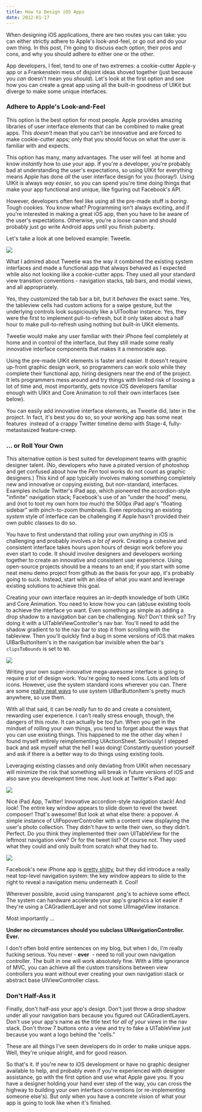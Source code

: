```yaml
---
title: How to Design iOS Apps
date: 2012-01-17
---
```



When designing iOS applications, there are two routes you can take: you can either strictly adhere to Apple's look-and-feel, or go out and do your own thing. In this post, I'm going to discuss each option, their pros and cons, and why you should adhere to either one or the other.

App developers, I feel, tend to one of two extremes: a cookie-cutter Apple-y app or a Frankenstein mess of disjoint ideas shoved together (just because you _can_&nbsp;doesn't mean you _should_). Let's look at the first option and see how you can create a great app using all the built-in goodness of UIKit but diverge to make some unique interfaces.

### Adhere to Apple's Look-and-Feel

This option is the best option for most people. Apple provides amazing libraries of user interface elements that can be combined to make great apps. This _doesn't_&nbsp;mean that you can't be innovative and are forced to make cookie-cutter apps; only that you should focus on what the user is familiar with and expects.

This option has many, many advantages. The user will feel &nbsp;at home and know _instantly_&nbsp;how to use your app. If you're a developer, you're probably bad at understanding the user's expectations, so using UIKit for everything means Apple has done _all_&nbsp;the user interface design for you (hooray!). Using UIKit is always _way easier_, so you can spend you're time doing things that make your app functional and unique, like figuring out Facebook's API.

However, developers often feel like using all the pre-made stuff is _boring_. Tough cookies. You know what? Programming isn't always exciting, and if you're interested in making a great iOS app, then you have to be aware of the user's expectations. Otherwise, you're a loose canon and should probably just go write Android apps until you finish puberty.

Let's take a look at one beloved example: Tweetie.

![](1D269448944548D3B62E9F710C1FA66F.jpg)

What I admired about Tweetie was the way it combined the existing system interfaces and made a functional app that always behaved as I expected while also not looking like a cookie-cutter apps. They used all your standard view transition conventions - navigation stacks, tab bars, and modal views, and all appropriately.

Yes, they customized the tab bar a bit, but it _behaves_ the exact same. Yes, the tableview cells had custom actions for a swipe gesture, but the underlying controls look suspiciously like a UIToolbar instance. Yes, they were the first to implement pull-to-refresh, but it only takes about a half hour to make pull-to-refresh using nothing but built-in UIKit elements.

Tweetie would make any user familiar with their iPhone feel completely at home and in control of the interface, but they still made some really innovative interface components that makes it a memorable app.

Using the pre-made UIKit elements is faster and easier. It doesn't require up-front graphic design work, so programmers can work solo while they complete their functional app, hiring designers near the end of the project. It lets programmers mess around and try things with limited risk of loosing a lot of time and, most importantly, gets novice iOS developers familiar enough with UIKit and Core Animation to roll their own interfaces (see below).

You can easily add innovative interface elements, as Tweetie did, later in the project. In fact, it's best you do so, so your _working_ app has some neat features &nbsp;instead of a crappy Twitter timeline demo with Stage-4, fully-metastasized&nbsp;feature-creep.

### ... or Roll Your Own

This alternative option is best suited for development teams with graphic designer talent. (No, developers who have a pirated version of photoshop and get confused about how the _Pen_&nbsp;tool works do not count as graphic designers.) This kind of app typically involves making something completely new and innovative or copying existing, but non-standard, interfaces. Examples include Twitter's iPad app, which pioneered the&nbsp;accordion-style "infinite" navigation stack; Facebook's use of an "under the hood" menu, and (not to toot my own horn _too_ much) the 500px iPad app's "floating sidebar" with pinch-to-zoom thumbnails. Even reproducing an existing _system_ style of interface can be challenging if Apple hasn't provided their own public classes to do so.

You have to first&nbsp;understand that rolling your own _anything_&nbsp;in iOS is challenging and probably involves _a lot of work_. Creating a cohesive and consistent interface takes hours upon hours of design work before you even start to code. It should involve designers and developers working together to create an innovative and consistent user experience. Using open-source projects should be a means to an end; if you start with some neat menu demo project from github as the basis for your app, it's probably going to suck. Instead, start with an idea of what you want and leverage existing solutions to achieve this goal.

Creating your own interface requires an in-depth knowledge of both UIKit and Core Animation. You need to know how you can (ab)use existing tools to achieve the interface yo want. Even something as simple as adding a drop shadow to a navigation bar can be challenging. No? Don't think so? Try doing it with a UITableViewController's nav bar. You'll need to add the shadow gradient to to the nav bar to stop it from scrolling with the tableview. Then you'll quickly find a bug in some versions of iOS that makes UIBarButtonItem's in the navigation bar invisible when the bar's `clipsToBounds` is set to `NO`.

![](70B13B2E093641B085650FEC9ADA7989.jpg)

Writing your own super-innovative mega-awesome interface is going to require _a lot_&nbsp;of design work. You're going to need icons. Lots and lots of icons. However, use the system standard icons wherever you can. There are some [really neat ways](https://github.com/0xced/UIKit-Artwork-Extractor) to use system UIBarButtonItem's pretty much anywhere, so use them.

With all that said, it can be _really_ fun to do and create a consistent, rewarding user experience. I can't really stress enough, though, the dangers of this route. It can actually be _too fun_. When you get in the mindset of rolling your own things, you tend to forget about the ways that you can use existing things. This happened to me the other day when I found myself entirely reimplementing UIActionSheet. Seriously! I stepped back and ask myself what the hell I was doing! Constantly question yourself and ask if there is a better way to do things using existing tools.

Leveraging existing classes and only deviating from UIKit when necessary will minimize the risk that something will break in future versions of iOS and also save you development time now. Just look at Twitter's iPad app:

![](18AC87408126482D94798A2BBB6A3920.jpg)

Nice iPad App, Twitter! Innovative accordion-style navigation stack! And look! The entire key window appears to slide down to revel the tweet composer! That's awesome! But look at what else there: a popover. A simple instance of UIPopoverController with a content view displaying the user's photo collection. They didn't have to write their own, so they didn't. Perfect. Do you think they implemented their own UITableView for the leftmost navigation view? Or for the tweet list? Of course not. They used what they could and only built from scratch what they had to.

![](95F2C6064EC6481DAF6303862EE38C32.png)

Facebook's new iPhone app is [pretty shitty](/blog/new-facebook-iphone-app/), but they did introduce a really neat top-level navigation system: the key window appears to slide to the right to reveal a navigation menu underneath it. Cool!

Wherever possible, avoid using transparent .png's to achieve some effect. The system can hardware accelerate your app's graphics a lot easier if they're using a CAGradientLayer and not some UIImageView instance.

Most importantly ...

**Under no circumstances should you subclass UINavigationController. Ever.**

I don't often bold entire sentences on my blog, but when I do, I'm really fucking serious. You never - **ever** &nbsp;- need to roll your own navigation controller. The built in one will work absolutely fine. With a little ignorance of MVC, you can achieve all the custom transitions between view controllers you want without ever creating your own navigation stack or abstract base UIViewController class.

### Don't Half-Ass it

Finally, don't half-ass your app's design. Don't just throw a drop shadow under all your navigation bars because you figured out CAGradientLayers. Don't use your app's name as the title text for _all of your views_&nbsp;in the nav stack. Don't throw 7 buttons onto a view and try to fake a UITableView just because you want a logo behind the "cells."

These are all things I've seen developers do in order to make unique apps. Well, they're unique alright, and for good reason.

So that's it. If you're new to iOS development or have no graphic designer available to help, and probably even if you're experienced with designer assistance, go with the first option and use what Apple gave you. If you have a designer holding your hand ever step of the way, you can cross the highway to building your own interface conventions (or re-implementing someone else's). But only when you have a concrete vision of what your app is going to look like when it's finished.


  